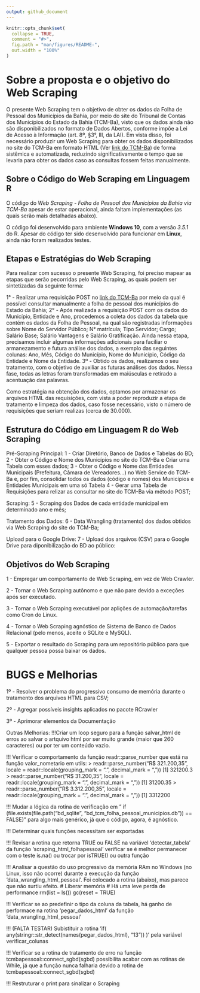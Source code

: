 ```yaml
---
output: github_document
---
```


<!-- README.md is generated from README.Rmd. Please edit that file -->

```r
knitr::opts_chunk$set(
  collapse = TRUE,
  comment = "#>",
  fig.path = "man/figures/README-",
  out.width = "100%"
)
```
# Sobre a proposta e o objetivo do Web Scraping

O presente Web Scraping tem o objetivo de obter os dados da Folha de Pessoal dos Municípios da Bahia, por meio do site do Tribunal de Contas dos Municípios do Estado da Bahia (TCM-Ba), visto que os dados ainda não são disponibilizados no formato de Dados Abertos, conforme impõe a Lei de Acesso à Informação (art. 8º, §3°, III, da LAI). Em vista disso, foi necessário produzir um Web Scraping para obter os dados disponibilizados no site do TCM-Ba em formato HTML (Ver [link do TCM-Ba](http://www.tcm.ba.gov.br/portal-da-cidadania/pessoal/)) de forma sistêmica e automatizada, reduzindo significativamente o tempo que se levaria para obter os dados caso as consultas fossem feitas manualmente.


## Sobre o Código do Web Scraping em Linguagem R

O código do *Web Scraping - Folha de Pessoal dos Municípios da Bahia via TCM-Ba* apesar de estar operacional, ainda faltam implementações (as quais serão mais detalhadas abaixo).

O código foi desenvolvido para ambiente **Windows 10**, com a versão *3.5.1* do R. Apesar do código ter sido desenvolvido para funcionar em **Linux**, ainda não foram realizados testes.


## Etapas e Estratégias do Web Scraping

Para realizar com sucesso o presente Web Scraping, foi preciso mapear as etapas que serão pecorridas pelo Web Scraping, as quais podem ser sintetizadas da seguinte forma:

1° - Realizar uma requisição POST no [link do TCM-Ba](http://www.tcm.ba.gov.br/portal-da-cidadania/pessoal/) por meio da qual é possível consultar manualmente a folha de pessoal dos municípios do Estado da Bahia;
2° - Após realizada a requisição POST com os dados do Município, Entidade e Ano, procedemos a coleta dos dados da tabela que contém os dados da Folha de Pessoal, na qual são registradas informações sobre Nome do Servidor Público; N° matrícula; Tipo Servidor; Cargo; Salário Base; Salário Vantagens e Salário Gratificação. Ainda nessa etapa, precisamos incluir algumas informações adicionais para faciliar o armanezamento e futura análise dos dados, a exemplo das seguintes colunas: Ano, Mês, Código do Município, Nome do Município, Código da Entidade e Nome da Entidade.
3º - Obtido os dados, realizamos o seu tratamento, com o objetivo de auxiliar as futuras análises dos dados. Nessa fase, todas as letras foram transformadas em maiúsculas e retirado a acentuação das palavras.

Como estratégia na obtenção dos dados, optamos por armazenar os arquivos HTML das requisições, com vista a poder reproduzir a etapa de tratamento e limpeza dos dados, caso fosse necessário, visto o número de requisições que seriam realizas (cerca de 30.000).

## Estrutura do Código em Linguagem R do Web Scraping

Pré-Scraping Principal:
1 - Criar Diretório, Banco de Dados e Tabelas do BD;
2 - Obter o Código e Nome dos Municípios no site do TCM-Ba e Criar uma Tabela com esses dados;
3 - Obter o Código e Nome das Entidades Municipais (Prefeitura, Câmara de Vereadores...) no Web Service do TCM-Ba e, por fim, consolidar todos os dados (código e nomes) dos Municípios e Entidades Municipais em uma só Tabela
4 - Gerar uma Tabela de Requisições para relizar as consultar no site do TCM-Ba via método POST;

Scraping:
5 - Scraping dos Dados de cada entidade municipal em determinado ano e mês;

Tratamento dos Dados:
6 - Data Wrangling (tratamento) dos dados obtidos via Web Scraping do site do TCM-Ba;

Upload para o Google Drive:
7 - Upload dos arquivos (CSV) para o Google Drive para diponibilização do BD ao público:

## Objetivos do Web Scraping

1 - Empregar um comportamento de Web Scraping, em vez de Web Crawler.

2 - Tornar o Web Scraping autônomo e que não pare devido a exceções após ser executado.

3 - Tornar o Web Scraping executável por aplições de automação/tarefas como Cron do Linux.

4 - Tornar o Web Scraping agnóstico de Sistema de Banco de Dados Relacional (pelo menos, aceite o SQLite e MySQL).

5 - Exportar o resultado do Scraping para um repositório público para que qualquer pessoa possa baixar os dados.

# BUGS e Melhorias


1º - Resolver o problema do progressivo consumo de memória durante o tratamento dos arquivos HTML para CSV;

2º - Agregar possíveis insights aplicados no pacote RCrawler

3º - Aprimorar elementos da Documentação

Outras Melhorias:
!!!Criar um loop seguro para a função salvar_html de erros ao salvar o artquivo html por ser muito grande (maior que 260 caracteres) ou por ter um conteúdo vazio.


!!! Verificar o comportamento da função readr::parse_number que está na função valor_nometario em utils:
> readr::parse_number("R$ 321.200,35", locale = readr::locale(grouping_mark = ".", decimal_mark = ","))
[1] 321200.3
> readr::parse_number("R$ 31.200,35", locale = readr::locale(grouping_mark = ".", decimal_mark = ","))
[1] 31200.35
> readr::parse_number("R$ 3.312.200,35", locale = readr::locale(grouping_mark = ".", decimal_mark = ","))
[1] 3312200

!!! Mudar a lógica da rotina de verificação em " if (file.exists(file.path("bd_sqlite", "bd_tcm_folha_pessoal_municipios.db")) == FALSE)" para algo mais genérico, já que o código, agora, é agnóstico.

!!! Determinar quais funções necessitam ser exportadas

!!! Revisar a rotina que retorna TRUE ou FALSE na variável 'detectar_tabela' da função 'scraping_html_folhapessoal'
    verificar se é melhor permanecer com o teste is.na() ou trocar por isTRUE() ou outra função

!!! Analisar a questão do uso progressivo da memória RAm no Windows (no Linux, isso não ocorre)
    durante a execução da função 'data_wrangling_html_pessoal'. Foi colocado a rotina (abaixo),
    mas parece que não surtiu efeito.
        # Liberar memória
        # Há uma leve perda de performance
        rm(list = ls())
        gc(reset = TRUE)
        
!!! Verificar se ao predefinir o tipo da coluna da tabela, há ganho de performace 
    na rotina 'pegar_dados_html' da função 'data_wrangling_html_pessoal'
    
!!! (FALTA TESTAR) Subistituir a rotina 'if( any(stringr::str_detect(names(pegar_dados_html), "13")) )'
    pela variável verificar_colunas
    
!!! Verificar se a rotina de tratamento de erro na função tcmbapessoal::connect_sgbd(sgbd) possibilita
    acabar com as rotinas de While, já que a função nunca falharia devido a rotina de tcmbapessoal::connect_sgbd(sgbd)
    
!!! Restruturar o print para sinalizar o Scraping